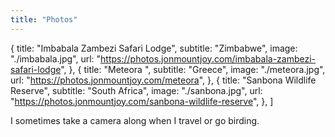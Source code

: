 ```yaml
---
title: "Photos"
---
```


  {
    title: "Imbabala Zambezi Safari Lodge",
    subtitle: "Zimbabwe",
    image: "./imbabala.jpg",
    url: "https://photos.jonmountjoy.com/imbabala-zambezi-safari-lodge",
  },
  {
    title: "Meteora ",
    subtitle: "Greece",
    image: "./meteora.jpg",
    url: "https://photos.jonmountjoy.com/meteora",
  },
  {
    title: "Sanbona Wildlife Reserve",
    subtitle: "South Africa",
    image: "./sanbona.jpg",
    url: "https://photos.jonmountjoy.com/sanbona-wildlife-reserve",
  },
]

I sometimes take a camera along when I travel or go birding.
